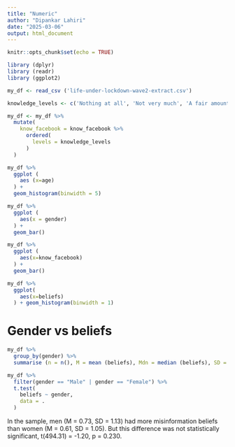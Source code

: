 ```yaml
---
title: "Numeric"
author: "Dipankar Lahiri"
date: "2025-03-06"
output: html_document
---
```


```r
knitr::opts_chunk$set(echo = TRUE)

library (dplyr)
library (readr)
library (ggplot2)

my_df <- read_csv ('life-under-lockdown-wave2-extract.csv')

knowledge_levels <- c('Nothing at all', 'Not very much', 'A fair amount', 'A great deal')

my_df <- my_df %>%
  mutate(
    know_facebook = know_facebook %>%
      ordered(
        levels = knowledge_levels
      )
  )
```

``` r

my_df %>%
  ggplot (
    aes (x=age)
  ) +
  geom_histogram(binwidth = 5)
```

```r

my_df %>%
  ggplot (
    aes(x = gender)
  ) +
  geom_bar()

```
```r

my_df %>%
  ggplot (
    aes(x=know_facebook)
  ) +
  geom_bar()

```
``` r
my_df %>%
  ggplot(
    aes(x=beliefs)
  ) + geom_histogram(binwidth = 1)
```

# Gender vs beliefs

``` r

my_df %>%
  group_by(gender) %>%
  summarise (n = n(), M = mean (beliefs), Mdn = median (beliefs), SD = sd (beliefs))
```

``` r
my_df %>%
  filter(gender == "Male" | gender == "Female") %>%
  t.test(
    beliefs ~ gender,
    data = .
  )
```

In the sample, men (M = 0.73, SD = 1.13) had more misinformation beliefs than women (M = 0.61, SD = 1.05). But this difference was not statistically significant, t(494.31) = -1.20, p = 0.230.
